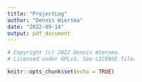 ```yaml
---
title: "ProjectLog"
author: "Dennis Wiersma"
date: "2022-09-14"
output: pdf_document
---
```


```r
# Copyright (c) 2022 Dennis Wiersma.
# Licensed under GPLv3. See LICENSE file.
```

```r
knitr::opts_chunk$set(echo = TRUE)
```